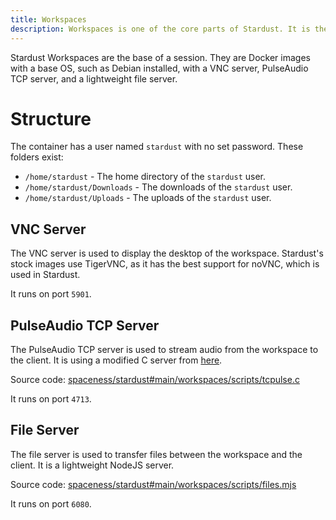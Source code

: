 ```yaml
---
title: Workspaces
description: Workspaces is one of the core parts of Stardust. It is the base of a session.
---
```


Stardust Workspaces are the base of a session. They are Docker images with a base OS, such as Debian installed, with a VNC server, PulseAudio TCP server, and a lightweight file server.

# Structure

The container has a user named `stardust` with no set password. These folders exist:

- `/home/stardust` - The home directory of the `stardust` user.
- `/home/stardust/Downloads` - The downloads of the `stardust` user.
- `/home/stardust/Uploads` - The uploads of the `stardust` user.

## VNC Server

The VNC server is used to display the desktop of the workspace. Stardust's stock images use TigerVNC, as it has the best support for noVNC, which is used in Stardust.

It runs on port `5901`.

## PulseAudio TCP Server

The PulseAudio TCP server is used to stream audio from the workspace to the client. It is using a modified C server from [here](https://coredump.ws/index.php?dir=code&post=NoVNC_with_audio).

Source code: [spaceness/stardust#main/workspaces/scripts/tcpulse.c](https://github.com/spaceness/stardust/blob/rewrite/workspaces/scripts/tcpulse.c)

It runs on port `4713`.

## File Server

The file server is used to transfer files between the workspace and the client. It is a lightweight NodeJS server.

Source code: [spaceness/stardust#main/workspaces/scripts/files.mjs](https://github.com/spaceness/stardust/blob/rewrite/workspaces/scripts/files.mjs)

It runs on port `6080`.
